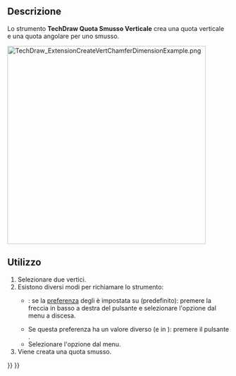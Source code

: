 <languages/>

{{Docnav/it
|[[TechDraw_ExtensionCreateHorizChamferDimension|Quota Smusso Orizzontale]]
|[[TechDraw_Balloon/it|Pallinatura]]
|[[TechDraw_Workbench/it|TechDraw]]
|IconL=TechDraw_ExtensionCreateHorizChamferDimension.svg
|IconR=TechDraw_Balloon.svg
|IconC=Workbench_TechDraw.svg
}}

{{GuiCommand/it
|Name=TechDraw ExtensionCreateVertChamferDimension
|Name=TechDraw Quota Smusso Verticale
|MenuLocation=TechDraw → Estensioni: Quotatura → Crea Quota Smusso Verticale
|Workbenches=[[TechDraw_Workbench/it|TechDraw]]
|Shortcut=
|Version=0.20
|SeeAlso=[[TechDraw_ExtensionCreateHorizChamferDimension/it|TechDraw Quota Smusso Orizzontale]]
}}

<span id="Description"></span>
==Descrizione==

Lo strumento '''TechDraw Quota Smusso Verticale''' crea una quota verticale e una quota angolare per uno smusso.

[[Image:TechDraw_ExtensionCreateVertChamferDimensionExample.png|450px]]
{{Caption|A destra le quote create}}

<span id="Usage"></span>
==Utilizzo==

# Selezionare due vertici.
# Esistono diversi modi per richiamare lo strumento:
#* {{Version/it|1.0}}: se la [[TechDraw_Preferences/it#Dimensions|preferenza]] degli {{MenuCommand|Strumenti di quotatura}} è impostata su {{Value|Strumento singolo}} (predefinito): premere la freccia in basso a destra del pulsante {{Button|[[Image:TechDraw_Dimension.svg||x16px]][[Image:Toolbar_flyout_arrow.svg|x16px]]}} e selezionare l'opzione {{MenuCommand|[[Image:TechDraw_ExtensionCreateVertChamferDimension.svg|16px]] Crea Quota Smusso Verticale}} dal menu a discesa.
#* Se questa preferenza ha un valore diverso (e in {{VersionMinus/it|0.21}}): premere il pulsante {{Button|[[Image:TechDraw_ExtensionCreateVertChamferDimension.svg|16px]] [[TechDraw_ExtensionCreateVertChamferDimension/it|Crea Quota Smusso Verticale]]}}.
#* Selezionare l'opzione {{MenuCommand|TechDraw → Estensioni: Quotatura → [[Image:TechDraw ExtensionCreateVertChamferDimension.svg|16px]] Crea Quota Smusso Verticale}} dal menu.
# Viene creata una quota smusso.


{{Docnav/it
|[[TechDraw_ExtensionCreateHorizChamferDimension|Quota Smusso Orizzontale]]
|[[TechDraw_Balloon/it|Pallinatura]]
|[[TechDraw_Workbench/it|TechDraw]]
|IconL=TechDraw_ExtensionCreateHorizChamferDimension.svg
|IconR=TechDraw_Balloon.svg
|IconC=Workbench_TechDraw.svg
}}

{{TechDraw_Tools_navi{{#translation:}}}}
{{Userdocnavi{{#translation:}}}}